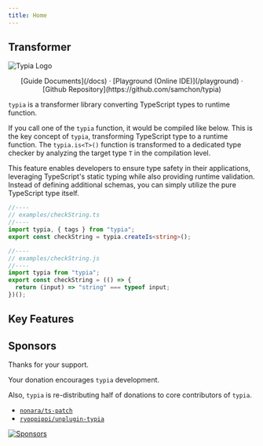 ```yaml
---
title: Home
---
```


## Transformer

![Typia Logo](/logo.png)

<center>
[Guide Documents](/docs) · [Playground (Online IDE)](/playground) · [Github Repository](https://github.com/samchon/typia)
</center>

`typia` is a transformer library converting TypeScript types to runtime function. 

If you call one of the `typia` function, it would be compiled like below. This is the key concept of `typia`, transforming TypeScript type to a runtime function. The `typia.is<T>()` function is transformed to a dedicated type checker by analyzing the target type `T` in the compilation level.

This feature enables developers to ensure type safety in their applications, leveraging TypeScript's static typing while also providing runtime validation. Instead of defining additional schemas, you can simply utilize the pure TypeScript type itself.

```typescript
//----
// examples/checkString.ts
//----
import typia, { tags } from "typia";
export const checkString = typia.createIs<string>();

//----
// examples/checkString.js
//----
import typia from "typia";
export const checkString = (() => {
  return (input) => "string" === typeof input;
})();
```

## Key Features

<HomeLayout>
  <HomeStrengthMovie />
</HomeLayout>

## Sponsors

Thanks for your support.

Your donation encourages `typia` development.

Also, `typia` is re-distributing half of donations to core contributors of `typia`.

  - [`nonara/ts-patch`](https://github.com/nonara/ts-patch)
  - [`ryoppippi/unplugin-typia`](https://github.com/ryoppippi/unplugin-typia)

[![Sponsors](https://opencollective.com/typia/badge.svg?avatarHeight=75&width=600)](https://opencollective.com/typia)